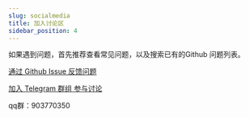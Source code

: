 ```yaml
---
slug: socialmedia
title: 加入讨论区
sidebar_position: 4
---
```



如果遇到问题，首先推荐查看常见问题，以及搜索已有的Github 问题列表。

[通过 Github Issue 反馈问题](https://github.com/BlackStar1453/gpt-tutor-for-chrome/issues)

[加入 Telegram 群组 参与讨论](https://t.me/+p5mMQhx1_rsxN2I1)

qq群：903770350

